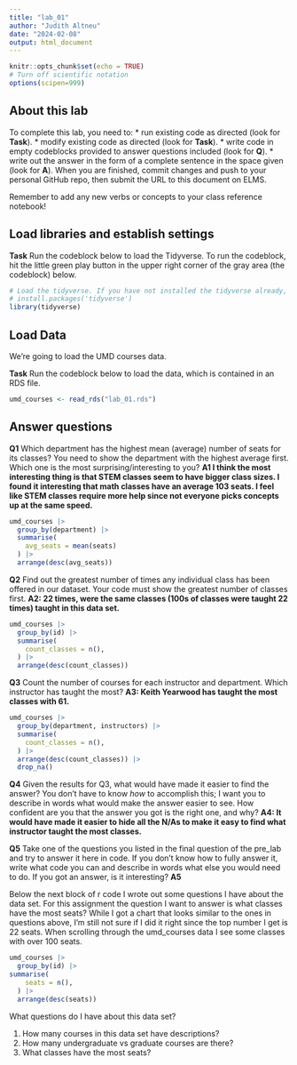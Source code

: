 ```yaml
---
title: "lab_01"
author: "Judith Altneu"
date: "2024-02-08"
output: html_document
---
```


```r
knitr::opts_chunk$set(echo = TRUE)
# Turn off scientific notation
options(scipen=999)
```

## About this lab

To complete this lab, you need to: \* run existing code as directed (look for **Task**). \* modify existing code as directed (look for **Task**). \* write code in empty codeblocks provided to answer questions included (look for **Q**). \* write out the answer in the form of a complete sentence in the space given (look for **A**). When you are finished, commit changes and push to your personal GitHub repo, then submit the URL to this document on ELMS.

Remember to add any new verbs or concepts to your class reference notebook!

## Load libraries and establish settings

**Task** Run the codeblock below to load the Tidyverse. To run the codeblock, hit the little green play button in the upper right corner of the gray area (the codeblock) below.

```r
# Load the tidyverse. If you have not installed the tidyverse already, remove the # from the next line and run it first.  
# install.packages('tidyverse')
library(tidyverse)
```

## Load Data

We're going to load the UMD courses data.

**Task** Run the codeblock below to load the data, which is contained in an RDS file.

```r
umd_courses <- read_rds("lab_01.rds")
```

## Answer questions

**Q1** Which department has the highest mean (average) number of seats for its classes? You need to show the department with the highest average first. Which one is the most surprising/interesting to you? **A1 I think the most interesting thing is that STEM classes seem to have bigger class sizes. I found it interesting that math classes have an average 103 seats. I feel like STEM classes require more help since not everyone picks concepts up at the same speed.**

```r
umd_courses |>
  group_by(department) |>
  summarise(
    avg_seats = mean(seats)
  ) |>
  arrange(desc(avg_seats))

```

**Q2** Find out the greatest number of times any individual class has been offered in our dataset. Your code must show the greatest number of classes first. **A2: 22 times, were the same classes (100s of classes were taught 22 times) taught in this data set.**

```r
umd_courses |>
  group_by(id) |>
  summarise(
    count_classes = n(),
  ) |>
  arrange(desc(count_classes))
```

**Q3** Count the number of courses for each instructor and department. Which instructor has taught the most? **A3: Keith Yearwood has taught the most classes with 61.**

```r
umd_courses |>
  group_by(department, instructors) |>
  summarise(
    count_classes = n(),
  ) |>
  arrange(desc(count_classes)) |> 
  drop_na()
```

**Q4** Given the results for Q3, what would have made it easier to find the answer? You don't have to know *how* to accomplish this; I want you to describe in words what would make the answer easier to see. How confident are you that the answer you got is the right one, and why? **A4: It would have made it easier to hide all the N/As to make it easy to find what instructor taught the most classes.**

**Q5** Take one of the questions you listed in the final question of the pre_lab and try to answer it here in code. If you don't know how to fully answer it, write what code you can and describe in words what else you would need to do. If you got an answer, is it interesting? **A5**

Below the next block of r code I wrote out some questions I have about the data set. For this assignment the question I want to answer is what classes have the most seats? While I got a chart that looks similar to the ones in questions above, I'm still not sure if I did it right since the top number I get is 22 seats. When scrolling through the umd_courses data I see some classes with over 100 seats.

```r
umd_courses |>
  group_by(id) |>
summarise(
    seats = n(),
  ) |>
  arrange(desc(seats))
```

What questions do I have about this data set?

1.  How many courses in this data set have descriptions?
2.  How many undergraduate vs graduate courses are there?
3.  What classes have the most seats?
